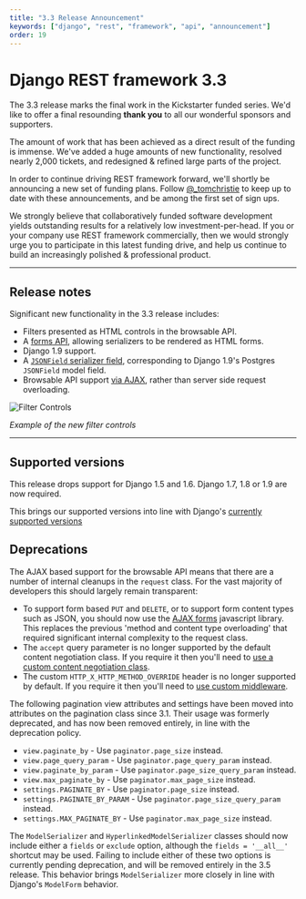 ```yaml
---
title: "3.3 Release Announcement"
keywords: ["django", "rest", "framework", "api", "announcement"]
order: 19
---
```


# Django REST framework 3.3

The 3.3 release marks the final work in the Kickstarter funded series. We'd like to offer a final resounding **thank you** to all our wonderful sponsors and supporters.

The amount of work that has been achieved as a direct result of the funding is immense. We've added a huge amounts of new functionality, resolved nearly 2,000 tickets, and redesigned & refined large parts of the project.

In order to continue driving REST framework forward, we'll shortly be announcing a new set of funding plans. Follow [@_tomchristie](https://twitter.com/_tomchristie) to keep up to date with these announcements, and be among the first set of sign ups.

We strongly believe that collaboratively funded software development yields outstanding results for a relatively low investment-per-head. If you or your company use REST framework commercially, then we would strongly urge you to participate in this latest funding drive, and help us continue to build an increasingly polished & professional product.

---

## Release notes

Significant new functionality in the 3.3 release includes:

* Filters presented as HTML controls in the browsable API.
* A [forms API][forms-api], allowing serializers to be rendered as HTML forms.
* Django 1.9 support.
* A [`JSONField` serializer field][jsonfield], corresponding to Django 1.9's Postgres `JSONField` model field.
* Browsable API support [via AJAX][ajax-form], rather than server side request overloading.

![Filter Controls](../img/filter-controls.png)

*Example of the new filter controls*

---

## Supported versions

This release drops support for Django 1.5 and 1.6. Django 1.7, 1.8 or 1.9 are now required.

This brings our supported versions into line with Django's [currently supported versions][django-supported-versions]

## Deprecations

The AJAX based support for the browsable API means that there are a number of internal cleanups in the `request` class. For the vast majority of developers this should largely remain transparent:

* To support form based `PUT` and `DELETE`, or to support form content types such as JSON, you should now use the [AJAX forms][ajax-form] javascript library. This replaces the previous 'method and content type overloading' that required significant internal complexity to the request class.
* The `accept` query parameter is no longer supported by the default content negotiation class. If you require it then you'll need to [use a custom content negotiation class][accept-headers].
* The custom `HTTP_X_HTTP_METHOD_OVERRIDE` header is no longer supported by default. If you require it then you'll need to [use custom middleware][method-override].

The following pagination view attributes and settings have been moved into attributes on the pagination class since 3.1. Their usage was formerly deprecated, and has now been removed entirely, in line with the deprecation policy.

* `view.paginate_by` - Use `paginator.page_size` instead.
* `view.page_query_param` - Use `paginator.page_query_param` instead.
* `view.paginate_by_param` - Use `paginator.page_size_query_param` instead.
* `view.max_paginate_by` - Use `paginator.max_page_size` instead.
* `settings.PAGINATE_BY` - Use `paginator.page_size` instead.
* `settings.PAGINATE_BY_PARAM` - Use `paginator.page_size_query_param` instead.
* `settings.MAX_PAGINATE_BY` - Use `paginator.max_page_size` instead.

The `ModelSerializer` and `HyperlinkedModelSerializer` classes should now include either a `fields` or `exclude` option, although the `fields = '__all__'` shortcut may be used. Failing to include either of these two options is currently pending deprecation, and will be removed entirely in the 3.5 release. This behavior brings `ModelSerializer` more closely in line with Django's `ModelForm` behavior.

[forms-api]: ../topics/html-and-forms.md
[ajax-form]: https://github.com/encode/ajax-form
[jsonfield]: ../api-guide/fields#jsonfield
[accept-headers]: ../topics/browser-enhancements.md#url-based-accept-headers
[method-override]: ../topics/browser-enhancements.md#http-header-based-method-overriding
[django-supported-versions]: https://www.djangoproject.com/download/#supported-versions
